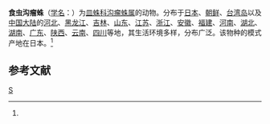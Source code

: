 {{Speciesbox 
| taxon = Ummeliata insecticeps
| authority = Ummeliata.insecticeps.male.-.tanikawa.jpg
| binomial_authority = (Boes. et Str., 1906)<ref name='id13367'>{{cite web| url =http://www.bioinfo.cn/db05/BjdwSpecies.php?action=view&id=13367| title =食虫沟瘤蛛| work =《中国动物物种编目数据库》| publisher =中国科学院微生物研究所| author =中国科学院动物研究所| accessdate =2009-04-28| deadurl =yes| archiveurl =https://web.archive.org/web/20131203122335/http://www.bioinfo.cn/db05/BjdwSpecies.php?action=view| archivedate =2013-12-03}}</ref>
}}

'''食虫沟瘤蛛'''（[[学名|学名]]：{{lang|la|''Ummeliata insecticeps''}}）为[[皿蛛科|皿蛛科]][[沟瘤蛛属|沟瘤蛛属]]的动物。分布于[[日本|日本]]、[[朝鲜|朝鲜]]、[[台湾岛|台湾岛]]以及[[中国大陆|中国大陆]]的[[河北|河北]]、[[黑龙江|黑龙江]]、[[吉林|吉林]]、[[山东|山东]]、[[江苏|江苏]]、[[浙江|浙江]]、[[安徽|安徽]]、[[福建|福建]]、[[河南|河南]]、[[湖北|湖北]]、[[湖南|湖南]]、[[广东|广东]]、[[陕西|陕西]]、[[云南|云南]]、[[四川|四川]]等地，其生活环境多样，分布广泛。该物种的模式产地在日本。<ref name='id13367'/>

== 参考文献 ==
{{reflist}}

{{Taxonbar}}

[[Category:沟瘤蛛属|S]]